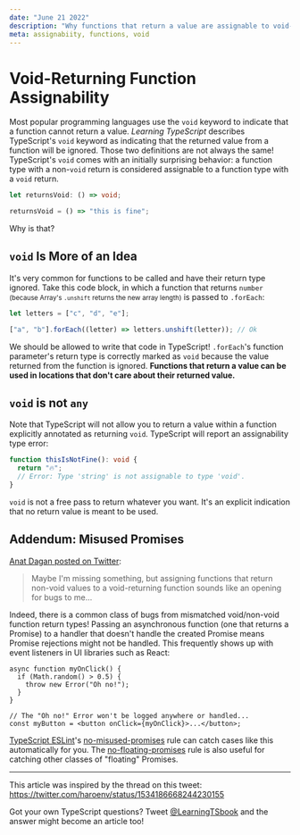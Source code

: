 ```yaml
---
date: "June 21 2022"
description: "Why functions that return a value are assignable to void-returning function types in TypeScript."
meta: assignabiity, functions, void
---
```


# Void-Returning Function Assignability

Most popular programming languages use the `void` keyword to indicate that a function cannot return a value.
_Learning TypeScript_ describes TypeScript's `void` keyword as indicating that the returned value from a function will be ignored.
Those two definitions are not always the same!
TypeScript's `void` comes with an initially surprising behavior: a function type with a non-`void` return is considered assignable to a function type with a `void` return.

```ts
let returnsVoid: () => void;

returnsVoid = () => "this is fine";
```

Why is that?

<!--truncate-->

## `void` Is More of an Idea

It's very common for functions to be called and have their return type ignored.
Take this code block, in which a function that returns `number` <small>(because Array's `.unshift` returns the new array length)</small> is passed to `.forEach`:

```ts
let letters = ["c", "d", "e"];

["a", "b"].forEach((letter) => letters.unshift(letter)); // Ok
```

We should be allowed to write that code in TypeScript!
`.forEach`'s function parameter's return type is correctly marked as `void` because the value returned from the function is ignored.
**Functions that return a value can be used in locations that don't care about their returned value.**

## `void` is not `any`

Note that TypeScript will not allow you to return a value within a function explicitly annotated as returning `void`.
TypeScript will report an assignability type error:

```ts
function thisIsNotFine(): void {
  return "🔥";
  // Error: Type 'string' is not assignable to type 'void'.
}
```

`void` is not a free pass to return whatever you want.
It's an explicit indication that no return value is meant to be used.

## Addendum: Misused Promises

[Anat Dagan posted on Twitter](https://twitter.com/anat_in_a_hat/status/1539098263705485312):

> Maybe I'm missing something, but assigning functions that return non-void values to a void-returning function sounds like an opening for bugs to me…

Indeed, there is a common class of bugs from mismatched void/non-void function return types!
Passing an asynchronous function (one that returns a Promise) to a handler that doesn't handle the created Promise means Promise rejections might not be handled.
This frequently shows up with event listeners in UI libraries such as React:

```tsx
async function myOnClick() {
  if (Math.random() > 0.5) {
    throw new Error("Oh no!");
  }
}

// The "Oh no!" Error won't be logged anywhere or handled...
const myButton = <button onClick={myOnClick}>...</button>;
```

[TypeScript ESLint](https://typescript-eslint.io)'s [no-misused-promises](https://typescript-eslint.io/rules/no-misused-promises) rule can catch cases like this automatically for you.
The [no-floating-promises](https://typescript-eslint.io/rules/no-floating-promises) rule is also useful for catching other classes of "floating" Promises.

---

This article was inspired by the thread on this tweet:
https://twitter.com/haroenv/status/1534186668244230155

Got your own TypeScript questions?
Tweet [@LearningTSbook](https://twitter.com/LearningTSBook) and the answer might become an article too!
